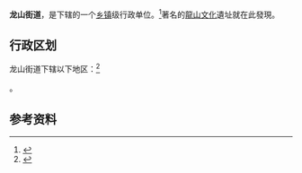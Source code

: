 {{中国乡级行政区|37/01/81/004/000}}

'''龙山街道'''，是{{PRC admin/fullname|37/01/81/004/000|3}}下辖的一个[[乡镇|乡镇]]级行政单位。<ref>{{PRC admin/ref sgc|{{PRC admin/parent|37/01/81/004/000}}}}</ref>著名的[[龍山文化|龍山文化]]遺址就在此發現。

== 行政区划 ==

龙山街道下辖以下地区：<ref>{{PRC admin/ref sgc|37/01/81/004/000}}</ref>

{{PRC admin/children|37/01/81/004/000}}。

== 参考资料 ==

{{reflist}}

{{行政区划小作品}}
{{PRC admin/navcat|37/01/81/004/000}}
